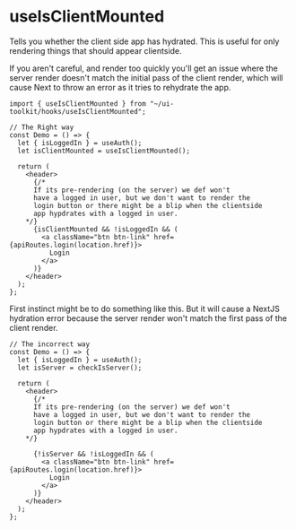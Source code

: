 
<Meta title="Hooks/useIsClientMounted" />

# useIsClientMounted

Tells you whether the client side app has hydrated. This is useful for only rendering things that should appear clientside.

If you aren't careful, and render too quickly you'll get an issue where the server render doesn't
match the initial pass of the client render, which will cause Next to throw an error as it tries to rehydrate the app.

```tsx
import { useIsClientMounted } from "~/ui-toolkit/hooks/useIsClientMounted";

// The Right way
const Demo = () => {
  let { isLoggedIn } = useAuth();
  let isClientMounted = useIsClientMounted();

  return (
    <header>
      {/*
      If its pre-rendering (on the server) we def won't
      have a logged in user, but we don't want to render the
      login button or there might be a blip when the clientside
      app hypdrates with a logged in user.
    */}
      {isClientMounted && !isLoggedIn && (
        <a className="btn btn-link" href={apiRoutes.login(location.href)}>
          Login
        </a>
      )}
    </header>
  );
};
```

First instinct might be to do something like this. But it will cause a NextJS hydration error because the server render won't match the first pass of the client render.

```tsx
// The incorrect way
const Demo = () => {
  let { isLoggedIn } = useAuth();
  let isServer = checkIsServer();

  return (
    <header>
      {/*
      If its pre-rendering (on the server) we def won't
      have a logged in user, but we don't want to render the
      login button or there might be a blip when the clientside
      app hypdrates with a logged in user.
    */}

      {!isServer && !isLoggedIn && (
        <a className="btn btn-link" href={apiRoutes.login(location.href)}>
          Login
        </a>
      )}
    </header>
  );
};
```
